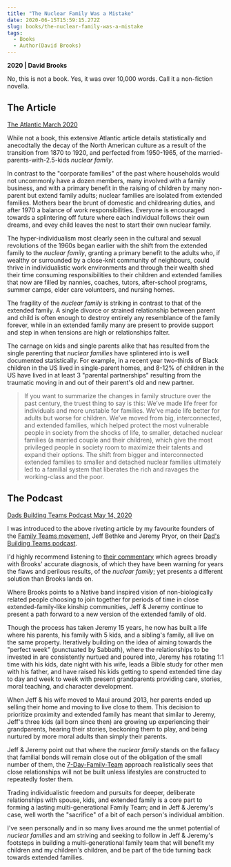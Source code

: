 ```yaml
---
title: "The Nuclear Family Was a Mistake"
date: 2020-06-15T15:59:15.272Z
slug: books/the-nuclear-family-was-a-mistake
tags:
  - Books
  - Author(David Brooks)
---
```


**2020 | David Brooks**

No, this is not a book. Yes, it was over 10,000 words. Call it a non-fiction novella.

## The Article

[The Atlantic March 2020](https://www.theatlantic.com/magazine/archive/2020/03/the-nuclear-family-was-a-mistake/605536/)

While not a book, this extensive Atlantic article details statistically and anecodtally the decay of the North American culture as a result of the transition from 1870 to 1920, and perfected from 1950-1965, of the married-parents-with-2.5-kids _nuclear family_.

In contrast to the "corporate families" of the past where households would not uncommonly have a dozen members, many involved with a family business, and with a primary benefit in the raising of children by many non-parent but extend family adults; nuclear families are isolated from extended families. Mothers bear the brunt of domestic and childrearing duties, and after 1970 a balance of work responsibilities. Everyone is encouraged towards a splintering off future where each individual follows their own dreams, and evey child leaves the nest to start their own nuclear family.

The hyper-individualism most clearly seen in the cultural and sexual revolutions of the 1960s began earlier with the shift from the extended family to the _nuclear family_, granting a primary benefit to the adults who, if wealthy or surrounded by a close-knit community of neighbours, could thrive in individualistic work environments and through their wealth shed their time consuming responsibilities to their children and extended families that now are filled by nannies, coaches, tutors, after-school programs, summer camps, elder care volunteers, and nursing homes.

The fragility of the _nuclear family_ is striking in contrast to that of the extended family. A single divorce or strained relationship between parent and child is often enough to destroy entirely any resemblance of the family forever, while in an extended family many are present to provide support and step in when tensions are high or relationships falter.

The carnage on kids and single parents alike that has resulted from the single parenting that _nuclear families_ have splintered into is well documented statistically. For example, in a recent year two-thirds of Black children in the US lived in single-parent homes, and 8-12% of children in the US have lived in at least 3 "parental partnerships" resulting from the traumatic moving in and out of their parent's old and new partner.

> If you want to summarize the changes in family structure over the past century, the truest thing to say is this: We’ve made life freer for individuals and more unstable for families. We’ve made life better for adults but worse for children. We’ve moved from big, interconnected, and extended families, which helped protect the most vulnerable people in society from the shocks of life, to smaller, detached nuclear families (a married couple and their children), which give the most privileged people in society room to maximize their talents and expand their options. The shift from bigger and interconnected extended families to smaller and detached nuclear families ultimately led to a familial system that liberates the rich and ravages the working-class and the poor.


## The Podcast

[Dads Building Teams Podcast May 14, 2020](https://overcast.fm/+P9hKHmO1E)

I was introduced to the above riveting article by my favourite founders of the [Family Teams movement](/faith/family-podcasts-and-resources), Jeff Bethke and Jeremy Pryor, on their [Dad's Building Teams podcast](https://familyteams.com/category/podcast/dads-building-teams/).

I'd highly recommend listening to [their commentary](https://overcast.fm/+P9hKHmO1E) which agrees broadly with Brooks' accurate diagnosis, of which they have been warning for years the flaws and perilous results, of the _nuclear family_; yet presents a different solution than Brooks lands on.

Where Brooks points to a Native band inspired vision of non-biologically related people choosing to join together for periods of time in close extended-family-like kinship communities, Jeff & Jeremy continue to present a path forward to a new version of the extended family of old.

Though the process has taken Jeremy 15 years, he now has built a life where his parents, his family with 5 kids, and a sibling's family, all live on the same property. Iteratively building on the idea of aiming towards the "perfect week" (punctuated by Sabbath), where the relationships to be invested in are consistently nurtued and poured into, Jeremy has rotating 1:1 time with his kids, date night with his wife, leads a Bible study for other men with his father, and have raised his kids getting to spend extended time day to day and week to week with present grandparents providing care, stories, moral teaching, and character development.

When Jeff & his wife moved to Maui around 2013, her parents ended up selling their home and moving to live close to them. This decision to prioritize proximity and extended family has meant that similar to Jeremy, Jeff's three kids (all born since then) are growing up experiencing their grandparents, hearing their stories, beckoning them to play, and being nurtured by more moral adults than simply their parents.

Jeff & Jeremy point out that where the _nuclear family_ stands on the fallacy that familial bonds will remain close out of the obligation of the small number of them, the [7-Day-Family-Team](/faith/the-seven-day-family) approach realistically sees that close relationships will not be built unless lifestyles are constructed to repeatedly foster them.

Trading individualistic freedom and pursuits for deeper, deliberate relationships with spouse, kids, and extended family is a core part to forming a lasting multi-generational Family Team; and in Jeff & Jeremy's case, well worth the "sacrifice" of a bit of each person's individual ambition.

I've seen personally and in so many lives around me the unmet potential of _nuclear families_ and am striving and seeking to follow in Jeff & Jeremy's footsteps in building a multi-generational family team that will benefit my children and my children's children, and be part of the tide turning back towards extended families.
